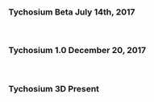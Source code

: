 
### Tychosium Beta July 14th, 2017
<br/>
<CodePen codePenId="89707e874cb7c67e8f33f35cd7ef649a" height="710" />

### Tychosium 1.0 December 20, 2017
<br/>
<CodePen codePenId="b772e9f0249ef5526800768154313167" height="800"/>

### Tychosium 3D Present
<br/>
<CodePen codePenId="XGPrPd" height="800"/>




